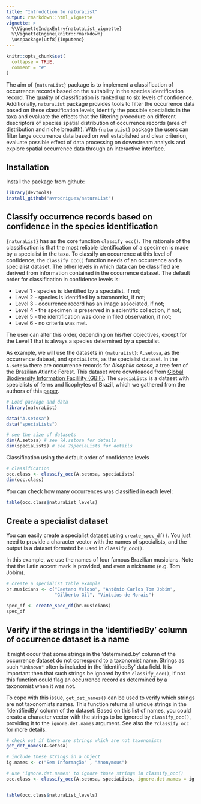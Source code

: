 ```yaml
---
title: "Introdction to naturaList"
output: rmarkdown::html_vignette
vignette: >
  %\VignetteIndexEntry{natutaList_vignette}
  %\VignetteEngine{knitr::rmarkdown}
  \usepackage[utf8]{inputenc}
---
```


```r
knitr::opts_chunk$set(
  collapse = TRUE,
  comment = "#"
)
```

The aim of `{naturaList}` package is to implement a classification of occurrence records based on the suitability in the species identification record. The quality of classification is ranked up to six levels of confidence. Additionally, `naturaList` package provides tools to filter the occurrence data based on these classification levels, identify the possible specialists in the taxa and evaluate the effects that the filtering procedure on different descriptors of species spatial distribution of occurrence records (area of distribution and niche breadth). With `{naturaList}` package the users can filter large occurrence data based on well established and clear criterion, evaluate possible effect of data processing on downstream analysis and explore spatial occurrence data through an interactive interface.

## Installation
Install the package from github:

```r
library(devtools)
install_github("avrodrigues/naturaList")
```

## Classify occurrence records based on confidence in the species identification

`{naturaList}` has as the core function `classify_occ()`. The rationale of the classification is that the most reliable identification of a specimen is made by a specialist in the taxa. To classify an occurrence at this level of confidence, the `classify_occ()` function needs of an occurrence and a specialist dataset.
The other levels in which data can be classified are derived from information contained in the occurrence dataset. The default order for classification in confidence levels is:

 * Level 1 - species is identified by a specialist, if not;
 * Level 2 - species is identified by a taxonomist, if not;
 * Level 3 - occurrence record has an image associated, if not;
 * Level 4 - the specimen is preserved in a scientific collection, if not;
 * Level 5 - the identification was done in filed observation, if not;
 * Level 6 - no criteria was met.
 
The user can alter this order, depending on his/her objectives, except for the Level 1 that is always a species determined by a specialist. 

As example, we will use the datasets in `{naturaList}`: `A.setosa`, as the occurrence dataset, and `speciaLists`, as the specialist dataset. In the `A.setosa` there are occurrence records for *Alsophila setosa*, a tree fern of the Brazilian Atlantic Forest. This dataset were downloaded from [Global Biodiversity Information Facilility (GBIF)]( https://doi.org/10.15468/dl.6jesg0). The `speciaLists` is a dataset with specialists of ferns and licophytes of Brazil, which we gathered from the authors of this [paper](http://dx.doi.org/10.1590/2175-7860201566410). 

```r
# Load package and data
library(naturaList)

data("A.setosa")
data("speciaLists")

# see the size of datasets
dim(A.setosa) # see ?A.setosa for details
dim(speciaLists) # see ?speciaLists for details
```

Classification using the default order of confidence levels
```r
# classification
occ.class <- classify_occ(A.setosa, speciaLists)
dim(occ.class)
```
 

You can check how many occurrences was classified in each level:
```r
table(occ.class$naturaList_levels)
```

## Create a specialist dataset

You can easily create a specialist dataset using `create_spec_df()`. You just need to provide a character vector with the names of specialists, and the output is a dataset formated be used in `classify_occ()`. 

In this example, we use the names of four famous Brazilian musicians. Note that the Latin accent mark is provided, and even a nickname (e.g. Tom Jobim). 

```r
# create a specialist table example
br.musicians <- c("Caetano Veloso", "Antônio Carlos Tom Jobim", 
                  "Gilberto Gil", "Vinícius de Morais")

spec_df <- create_spec_df(br.musicians)
spec_df
```

## Verify if the strings in the 'identifiedBy' column of occurrence dataset is a name 

It might occur that some strings in the 'determined.by' column of the occurrence dataset do not correspond to a taxonomist name. Strings as such `"Unknown"` often is included in the 'identifiedBy' data field. It is important then that such strings be ignored by the `classify_occ()`, if not this function could flag an occurrence record as determined by a taxonomist when it was not. 

To cope with this issue, `get_det_names()` can be used to verify which strings are not taxonomists names. This function returns all unique strings in the 'identifiedBy' column of the dataset. Based on this list of names, you could create a character vector with the strings to be ignored by `classify_occ()`, providing it to the `ignore.det.names` argument. See also the `?classify_occ` for more details. 

```r

# check out if there are strings which are not taxonomists
get_det_names(A.setosa)

# include these strings in a object
ig.names <- c("Sem Informação" , "Anonymous")

# use 'ignore.det.names' to ignore those strings in classify_occ()
occ.class <- classify_occ(A.setosa, speciaLists, ignore.det.names = ig.names)


table(occ.class$naturaList_levels)

```

